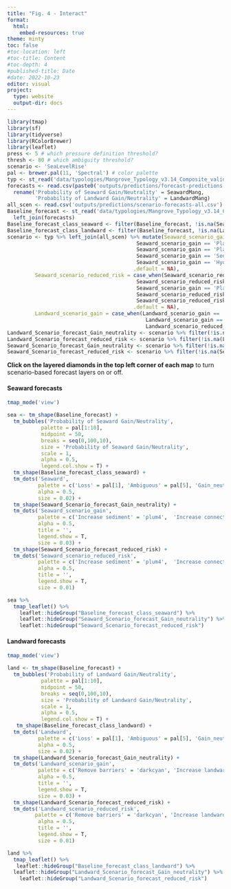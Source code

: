 ```yaml
---
title: "Fig. 4 - Interact"
format:
  html:
    embed-resources: true
theme: minty
toc: false
#toc-location: left
#toc-title: Content
#toc-depth: 4
#published-title: Date
#date: 2022-10-23
editor: visual
project:
  type: website
  output-dir: docs
---
```


```r
library(tmap)
library(sf)
library(tidyverse)
library(RColorBrewer)
library(leaflet)
press <- 5 # which pressure definition threshold?
thresh <- 80 # which ambiguity threshold?
scenario <- 'SeaLevelRise'
pal <- brewer.pal(11, 'Spectral') # color palette
typ <- st_read('data/typologies/Mangrove_Typology_v3.14_Composite_valid_centroids.gpkg') 
forecasts <- read.csv(paste0('outputs/predictions/forecast-predictions', press, '_', thresh, '_', scenario, '_fit.csv')) %>% 
  rename('Probability of Seaward Gain/Neutrality' = SeawardMang,
         'Probability of Landward Gain/Neutrality' = LandwardMang)
all_scen <- read.csv('outputs/predictions/scenario-forecasts-all.csv')
Baseline_forecast <- st_read('data/typologies/Mangrove_Typology_v3.14_Composite_valid_centroids.gpkg') %>% 
  left_join(forecasts)
Baseline_forecast_class_seaward <- filter(Baseline_forecast, !is.na(Seaward))
Baseline_forecast_class_landward <- filter(Baseline_forecast, !is.na(Landward))
scenario <- typ %>% left_join(all_scen) %>% mutate(Seaward_scenario_gain = case_when(Seaward_scenario_gain == 'Hydrology_Sediment' ~ 'Increase connectivity or sediment',
                                          Seaward_scenario_gain == 'Plant_Hydrology_Sediment' ~ 'Increase connectivity or sediment or landward propagules', 
                                          Seaward_scenario_gain == 'Plant_Hydrology' ~ 'Increase connectivity or landward propagules', 
                                          Seaward_scenario_gain == 'Sediment' ~ 'Increase sediment', 
                                          Seaward_scenario_gain == 'Hydrology' ~ 'Increase connectivity',
                                         .default = NA),
         Seaward_scenario_reduced_risk = case_when(Seaward_scenario_reduced_risk == 'Hydrology_Sediment' ~ 'Increase connectivity or sediment',
                                          Seaward_scenario_reduced_risk== 'Plant_Hydrology_Sediment' ~ 'Increase connectivity or sediment or landward propagules', 
                                          Seaward_scenario_gain == 'Plant_Hydrology' ~ 'Increase connectivity or landward propagules', 
                                          Seaward_scenario_reduced_risk == 'Sediment' ~ 'Increase sediment', 
                                          Seaward_scenario_reduced_risk == 'Hydrology' ~ 'Increase connectivity',
                                         .default = NA),
         Landward_scenario_gain = case_when(Landward_scenario_gain == 'Plant' ~ 'Increase landward propagules',
                                             Landward_scenario_gain == 'Barriers' ~ 'Remove barriers', Landward_scenario_gain == 'Plant_Hydrology_Barriers' ~ 'Increase landward propagules or connectivity or remove barriers', Landward_scenario_gain == 'Hydrology_Barriers' ~ 'Remove barriers or increase connectivity', Landward_scenario_gain == 'Plant_Hydrology' ~ 'Increase landward propagules or connectivity', Landward_scenario_gain == 'Hydrology' ~ 'Increase connectivity', .default = NA),   Landward_scenario_reduced_risk = case_when(Landward_scenario_reduced_risk == 'Plant' ~ 'Increase landward propagules',
                                             Landward_scenario_reduced_risk== 'Barriers' ~ 'Remove barriers', Landward_scenario_reduced_risk == 'Plant_Hydrology_Barriers' ~ 'Increase landward propagules or connectivity or remove barriers', Landward_scenario_reduced_risk== 'Hydrology_Barriers' ~ 'Remove barriers to landward migration or increase connectivity', Landward_scenario_reduced_risk == 'Plant_Hydrology' ~ 'Increase landward propagules or connectivity', Landward_scenario_reduced_risk == 'Hydrology' ~ 'Increase connectivity', .default = NA))
Landward_Scenario_forecast_Gain_neutrality <- scenario %>% filter(!is.na(Landward_scenario_gain))
Landward_Scenario_forecast_reduced_risk <- scenario %>% filter(!is.na(Landward_scenario_reduced_risk))
Seaward_Scenario_forecast_Gain_neutrality <- scenario %>% filter(!is.na(Seaward_scenario_gain))
Seaward_Scenario_forecast_reduced_risk <- scenario %>% filter(!is.na(Seaward_scenario_reduced_risk))
```

**Click on the layered diamonds in the top left corner of each map** to turn scenario-based forecast layers on or off.

#### Seaward forecasts

```r
tmap_mode('view')

sea <- tm_shape(Baseline_forecast) +
  tm_bubbles('Probability of Seaward Gain/Neutrality',
           palette = pal[1:10], 
           midpoint = 50,
           breaks = seq(0,100,10),
           size = 'Probability of Seaward Gain/Neutrality',
           scale = 1,
           alpha = 0.5,
           legend.col.show = T) +
  tm_shape(Baseline_forecast_class_seaward) +
  tm_dots('Seaward', 
          palette = c('Loss' = pal[1], 'Ambiguous' = pal[5], 'Gain_neutrality' = pal[10]), 
          alpha = 0.5, 
          size = 0.02) +
  tm_shape(Seaward_Scenario_forecast_Gain_neutrality) +
  tm_dots('Seaward_scenario_gain', 
          palette = c('Increase sediment' = 'plum4',  'Increase connectivity' = 'darkgoldenrod2', 'Increase connectivity or sediment' = 'hotpink3', 'Increase connectivity or landward propagules' = 'black', 'Increase connectivity or sediment or landward propagules' = 'midnightblue'), 
          alpha = 0.5, 
          title = '',
          legend.show = T, 
          size = 0.03) +
  tm_shape(Seaward_Scenario_forecast_reduced_risk) +
  tm_dots('Seaward_scenario_reduced_risk', 
          palette = c('Increase sediment' = 'plum4',  'Increase connectivity' = 'darkgoldenrod2', 'Increase connectivity or sediment' = 'hotpink3', 'Increase connectivity or landward propagules' = 'black', 'Increase connectivity or sediment or landward propagules' = 'midnightblue'), 
          alpha = 0.5, 
          title = '',
          legend.show = T, 
          size = 0.01)

sea %>% 
  tmap_leaflet() %>%
    leaflet::hideGroup("Baseline_forecast_class_seaward") %>% 
    leaflet::hideGroup("Seaward_Scenario_forecast_Gain_neutrality") %>% 
    leaflet::hideGroup("Seaward_Scenario_forecast_reduced_risk")
```

#### Landward forecasts

```r
tmap_mode('view')

land <- tm_shape(Baseline_forecast) +
  tm_bubbles('Probability of Landward Gain/Neutrality',
           palette = pal[1:10], 
           midpoint = 50,
           breaks = seq(0,100,10),
           size = 'Probability of Landward Gain/Neutrality',
           scale = 1,
           alpha = 0.5,
           legend.col.show = T) +
   tm_shape(Baseline_forecast_class_landward) +
  tm_dots('Landward', 
          palette = c('Loss' = pal[1], 'Ambiguous' = pal[5], 'Gain_neutrality' = pal[10]), 
          alpha = 0.5, 
          size = 0.02) +
  tm_shape(Landward_Scenario_forecast_Gain_neutrality) +
  tm_dots('Landward_scenario_gain', 
          palette = c('Remove barriers' = 'darkcyan', 'Increase landward propagules' = 'yellowgreen', 'Increase connectivity' = 'darkgoldenrod2', 'Remove barriers or increase connectivity' = 'darkorchid4', 'Increase landward propagules or connectivity' = 'deeppink4', 'Increase landward propagules or connectivity or remove barriers' = 'black'), 
          alpha = 0.5, 
          title = '',
          legend.show = T, 
          size = 0.03) +
  tm_shape(Landward_Scenario_forecast_reduced_risk) +
  tm_dots('Landward_scenario_reduced_risk', 
         palette = c('Remove barriers' = 'darkcyan', 'Increase landward propagules' = 'yellowgreen', 'Increase connectivity' = 'darkgoldenrod2', 'Plant_Barriers' = 'darkorange3', 'Remove barriers or increase connectivity' = 'darkorchid4', 'Increase landward propagules or connectivity' = 'deeppink4', 'Increase landward propagules or connectivity or remove barriers' = 'black'), 
          alpha = 0.5, 
          title = '',
          legend.show = T, 
          size = 0.01) 

land %>% 
  tmap_leaflet() %>%
   leaflet::hideGroup("Baseline_forecast_class_landward") %>% 
  leaflet::hideGroup("Landward_Scenario_forecast_Gain_neutrality") %>% 
    leaflet::hideGroup("Landward_Scenario_forecast_reduced_risk")
```
